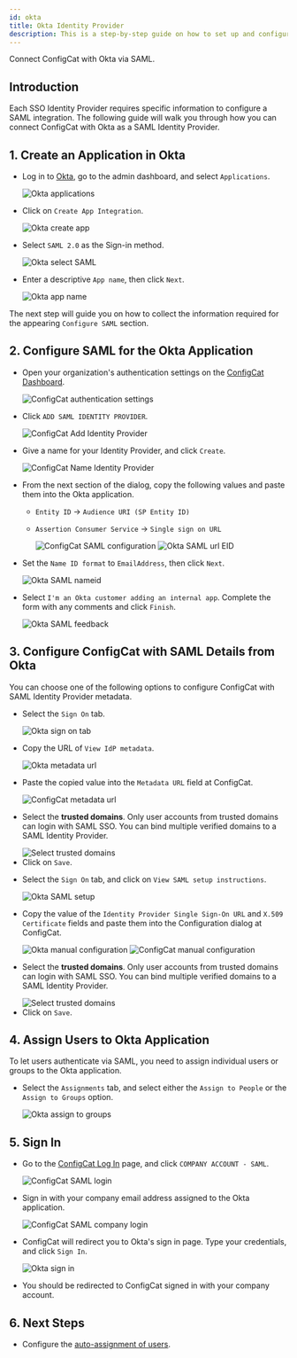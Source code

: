 ```yaml
---
id: okta
title: Okta Identity Provider
description: This is a step-by-step guide on how to set up and configure Okta as a SAML Identity Provider for your organization.
---
```



Connect ConfigCat with Okta via SAML.

## Introduction

Each SSO Identity Provider requires specific information to configure a SAML integration. The following guide will walk you through how you can connect ConfigCat with Okta as a SAML Identity Provider.

## 1. Create an Application in Okta

- Log in to <a href="https://login.okta.com/" target="_blank">Okta</a>, go to the admin dashboard, and select `Applications`.

  <img className="saml-tutorial-img" src="/docs/assets/saml/okta/applications.png" alt="Okta applications" />

- Click on `Create App Integration`.

  <img className="saml-tutorial-img" src="/docs/assets/saml/okta/create_app.png" alt="Okta create app"/>

- Select `SAML 2.0` as the Sign-in method.

  <img className="saml-tutorial-img" src="/docs/assets/saml/okta/select_saml.png" alt="Okta select SAML" />

- Enter a descriptive `App name`, then click `Next`.

  <img className="saml-tutorial-img" src="/docs/assets/saml/okta/app_name.png" alt="Okta app name"/>

The next step will guide you on how to collect the information required for the appearing `Configure SAML` section.

## 2. Configure SAML for the Okta Application

- Open your organization's authentication settings on the <a href="https://app.configcat.com/organization/authentication" target="_blank">ConfigCat Dashboard</a>.

  <img className="saml-tutorial-img" src="/docs/assets/saml/dashboard/authentication.png" alt="ConfigCat authentication settings" />

- Click `ADD SAML IDENTITY PROVIDER`.

  <img className="saml-tutorial-img" src="/docs/assets/saml/dashboard/add_idp.png" alt="ConfigCat Add Identity Provider" />

- Give a name for your Identity Provider, and click `Create`.

  <img className="saml-tutorial-img" src="/docs/assets/saml/dashboard/okta_name.png" alt="ConfigCat Name Identity Provider" />

- From the next section of the dialog, copy the following values and paste them into the Okta application.

  - `Entity ID` -> `Audience URI (SP Entity ID)`
  - `Assertion Consumer Service` -> `Single sign on URL`

    <img className="saml-tutorial-img" src="/docs/assets/saml/dashboard/acs_entity_id_1.png" alt="ConfigCat SAML configuration" />

    <img className="saml-tutorial-img" src="/docs/assets/saml/okta/okta_acs_eid.png" alt="Okta SAML url EID" />

- Set the `Name ID format` to `EmailAddress`, then click `Next`.

  <img className="saml-tutorial-img" src="/docs/assets/saml/okta/okta_name_id.png" alt="Okta SAML nameid" />

- Select `I'm an Okta customer adding an internal app`. Complete the form with any comments and click `Finish`.

  <img className="saml-tutorial-img" src="/docs/assets/saml/okta/feedback.png" alt="Okta SAML feedback" />

## 3. Configure ConfigCat with SAML Details from Okta

You can choose one of the following options to configure ConfigCat with SAML Identity Provider metadata.

<Tabs>
  <TabItem value="metadataUrl" label="Metadata URL" default>
    <ul>
      <li>
        <p>Select the <code>Sign On</code> tab.</p>
        <img className="saml-tutorial-img" src="/docs/assets/saml/okta/metadata_url1.png" alt="Okta sign on tab" />
      </li>
      <li>
        <p>Copy the URL of <code>View IdP metadata</code>.</p>
        <img className="saml-tutorial-img" src="/docs/assets/saml/okta/metadata_url2.png" alt="Okta metadata url" />
      </li>
      <li>
        <p>Paste the copied value into the <code>Metadata URL</code> field at ConfigCat.</p>
        <img className="saml-tutorial-img" src="/docs/assets/saml/okta/cc_metadata_new.png" alt="ConfigCat metadata url" />
      </li>
      <li>
        <p>Select the <strong>trusted domains</strong>. Only user accounts from trusted domains can login with SAML SSO. You can bind multiple verified domains to a SAML Identity Provider.</p>
        <img className="saml-tutorial-img" src="/docs/assets/saml/dashboard/select_trusted_domains.png" alt="Select trusted domains" />
      </li>
      <li>
        Click on <code>Save</code>.
      </li>
    </ul>
  </TabItem>
  <TabItem value="manual" label="Manual Configuration">
    <ul>
      <li>
        <p>Select the <code>Sign On</code> tab, and click on <code>View SAML setup instructions</code>.</p>
        <img className="saml-tutorial-img" src="/docs/assets/saml/okta/manual_setup.png" alt="Okta SAML setup" />
      </li>
      <li>
        <p>Copy the value of the <code>Identity Provider Single Sign-On URL</code> and <code>X.509 Certificate</code> fields and paste them into the Configuration dialog at ConfigCat.</p>
        <img className="saml-tutorial-img" src="/docs/assets/saml/okta/manual.png" alt="Okta manual configuration" />
        <img className="saml-tutorial-img" src="/docs/assets/saml/okta/manual_cc_new.png" alt="ConfigCat manual configuration"  />
      </li>
      <li>
        <p>Select the <strong>trusted domains</strong>. Only user accounts from trusted domains can login with SAML SSO. You can bind multiple verified domains to a SAML Identity Provider.</p>
        <img className="saml-tutorial-img" src="/docs/assets/saml/dashboard/select_trusted_domains.png" alt="Select trusted domains" />
      </li>
      <li>
        Click on <code>Save</code>.
      </li>
    </ul>
  </TabItem>
</Tabs>

## 4. Assign Users to Okta Application

To let users authenticate via SAML, you need to assign individual users or groups to the Okta application.

- Select the `Assignments` tab, and select either the `Assign to People` or the `Assign to Groups` option.

  <img className="saml-tutorial-img" src="/docs/assets/saml/okta/assign.png" alt="Okta assign to groups" />

## 5. Sign In

- Go to the <a href="https://app.configcat.com/auth/login" target="_blank">ConfigCat Log In</a> page, and click `COMPANY ACCOUNT - SAML`.

  <img className="saml-tutorial-img" src="/docs/assets/saml/dashboard/saml_login.png" alt="ConfigCat SAML login" />

- Sign in with your company email address assigned to the Okta application.

  <img className="saml-tutorial-img" src="/docs/assets/saml/dashboard/company_email.png" alt="ConfigCat SAML company login" />

- ConfigCat will redirect you to Okta's sign in page. Type your credentials, and click `Sign In`.

  <img className="saml-tutorial-img" src="/docs/assets/saml/okta/okta_sign_in.png" alt="Okta sign in" />

- You should be redirected to ConfigCat signed in with your company account.

## 6. Next Steps

- Configure the [auto-assignment of users](/docs/advanced/team-management/auto-assign-users).
